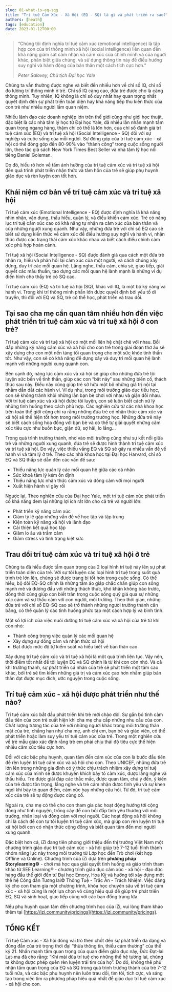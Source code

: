 ```yaml
---
slug: 01-what-is-eq-sqg
title: "Trí tuệ Cảm Xúc - Xã Hội (EQ - SQ) là gì và phát triển ra sao?"
authors: [heath]
tags: [education]
date: 2023-01-12T00:00
---
```


> “Chúng tôi định nghĩa trí tuệ cảm xúc (emotional intelligence) là tập hợp con của trí thông minh xã hội (social intelligence) liên quan đến khả năng giám sát cảm nhận và cảm xúc của chính mình và của người khác, phân biệt giữa chúng, và sử dụng thông tin này để điều hướng suy nghĩ và hành động của bản thân một cách tích cực hơn.”
>
> <em>Peter Salovey, Chủ tịch Đại học Yale </em>

Chúng ta vẫn thường được nghe và biết đến nhiều hơn về chỉ số IQ, chỉ số đo lường trí thông minh ở trẻ. Chỉ số IQ càng cao, đứa trẻ được cho là càng thông minh. Tuy nhiên, IQ không là chỉ số duy nhất hay quan trọng nhất quyết định đến sự phát triển toàn diện hay khả năng tiếp thu kiến thức của con trẻ như nhiều người lầm quan niệm.

Nhiều lãnh đạo các doanh nghiệp lớn trên thế giới cũng như giới học thuật, đặc biệt là các nhà tâm lý học từ Đại học Yale, đã nhiều lần nhấn mạnh tầm quan trọng ngang hàng, thậm chí có thể là lớn hơn, của chỉ số đánh giá trí tuệ cảm xúc (EQ) và trí tuệ xã hội (Social Intelligence - SQ) đối với sự nghiệp và cuộc sống của mỗi người. Sự đóng góp của trí tuệ cảm xúc - xã hội có thể đóng góp đến 80-90% vào “thành công” trong cuộc sống người lớn, theo tác giả sách New York Times Best Seller và nhà tâm lý học nổi tiếng Daniel Goleman.

Do đó, hiểu rõ hơn về tầm ảnh hưởng của trí tuệ cảm xúc và trí tuệ xã hội đến quá trình phát triển nhận thức và tâm hồn của trẻ sẽ giúp phụ huynh giáo dục và rèn luyện con tốt hơn.

<h2>Khái niệm cơ bản về trí tuệ cảm xúc và trí tuệ xã hội</h2>

Trí tuệ cảm xúc (Emotional Intelligence - EQ) được định nghĩa là khả năng nhìn nhận, vận dụng, thấu hiểu, quản lý, và điều khiển cảm xúc. Trẻ có năng lực trí tuệ cảm xúc cao có khả năng tự nhận ra cảm xúc của bản thân và của những người xung quanh. Như vậy, những đứa trẻ với chỉ số EQ cao sẽ biết sử dụng kiến thức về cảm xúc để điều hướng suy nghĩ và hành vi, nhận thức được các trạng thái cảm xúc khác nhau và biết cách điều chỉnh cảm xúc phù hợp hoàn cảnh.

Trí tuệ xã hội (Social Intelligence - SQ) được đánh giá qua cách một đứa trẻ nhận ra, hiểu và phản hồi lại cảm xúc của một người, và cách chúng xây dựng, duy trì các mối quan hệ. Lắng nghe, thấu cảm, chia sẻ, giao tiếp, giải quyết các mâu thuẫn, tạo dựng các mối quan hệ lành mạnh là những ví dụ điển hình cho thấy trẻ có SQ cao.

Trí tuệ cảm xúc (EQ) và trí tuệ xã hội (SQ), khác với IQ, là một bộ kỹ năng và hành vi. Trong khi trí thông minh phần lớn được quyết định bởi yếu tố di truyền, thì đối với EQ và SQ, trẻ có thể học, phát triển và trau dồi.

<h2>Tại sao cha mẹ cần quan tâm nhiều hơn đến việc phát triển trí tuệ cảm xúc và trí tuệ xã hội ở con trẻ?</h2>

Trí tuệ cảm xúc và trí tuệ xã hội có một mối liên hệ chặt chẽ với nhau. Bồi đắp những kỹ năng cảm xúc và xã hội cho con trẻ trong giai đoạn thơ ấu sẽ xây dựng cho con một nền tảng tối quan trọng cho một sức khỏe tinh thần tốt. Như vậy, con sẽ có khả năng để dựng xây và duy trì mối quan hệ lành mạnh với những người xung quanh con.

Bên cạnh đó, năng lực cảm xúc và xã hội sẽ giúp cho những đứa trẻ tôi luyện sức bền về tinh thần, giúp các con “bật nảy” sau những biến cố, thách thức sau này. Điều này cũng giúp trẻ sở hữu một bộ những giá trị nội tại nhằm dẫn dắt các hành vi. Ví dụ như, trong môi trường giáo dục tiểu học, con sẽ không tránh khỏi những lần bạn bè chơi với nhau và giận dỗi nhau. Với trí tuệ cảm xúc và xã hội được tôi luyện, con sẽ luôn biết cách xử lý những tình huống theo cách phù hợp. Các nghiên cứu từ các nhà khoa học trên toàn thế giới cũng chỉ ra rằng những đứa trẻ có nhận thức cảm xúc và xã hội sẽ thể hiện tốt hơn trong môi trường trường học. Những đứa trẻ này sẽ biết cách sống hòa đồng với bạn bè và có thể tự giải quyết những cảm xúc tiêu cực như buồn bực, giận dữ, sợ hãi, lo lắng…

Trong quá trình trưởng thành, nhờ vào môi trường cũng như sự kết nối giữa trẻ và những người xung quanh, đứa trẻ sẽ được hình thành trí tuệ cảm xúc và trí tuệ xã hội. Do vậy, việc thiếu vắng EQ và SQ sẽ gây ra nhiều vấn đề về hành vi và tâm lý ở trẻ. Theo các nhà khoa học tại Đại học Harvard, chỉ số EQ và SQ thấp sẽ dẫn đến các vấn đề sau:

- Thiếu năng lực quản lý các mối quan hệ giữa các cá nhân
- Sức khoẻ tâm lý kém ổn định
- Thiếu năng lực nhận thức cảm xúc và đồng cảm với mọi người
- Xuất hiện hành vi gây rối

Ngược lại, Theo nghiên cứu của Đại học Yale, một trí tuệ cảm xúc phát triển có khả năng đem lại những lợi ích rất lớn cho cả trẻ và người lớn:

- Phát triển kỹ năng cảm xúc
- Giảm tỷ lệ gặp những vấn đề về học tập và tập trung
- Kiện toàn kỹ năng xã hội và lãnh đạo
- Cải thiện kết quả học tập
- Giảm lo âu và trầm cảm
- Giảm stress và tình trạng kiệt sức

<h2>Trau dồi trí tuệ cảm xúc và trí tuệ xã hội ở trẻ</h2>

Chúng ta đã hiểu được tầm quan trọng của 2 loại hình trí tuệ này lên sự phát triển toàn diện của trẻ. Với sự tôi luyện các loại hình trí tuệ trong suốt quá trình trẻ lớn lên, chúng sẽ được trang bị tốt hơn trong cuộc sống. Có thể hiểu, bộ đôi EQ-SQ chính là những tấm áo giáp chắc chắn giúp con sống mạnh mẽ và đương đầu với những thách thức, khó khăn không báo trước, đồng thời cũng giúp con biết trân trọng cuộc sống quý giá qua sự những xúc cảm và sự thấu cảm với con người, môi trường. Theo thời gian, những đứa trẻ với chỉ số EQ-SQ cao sẽ trở thành những người trưởng thành cân bằng, có thể quản lý các tình huống phức tạp một cách hợp lý và bình tĩnh.

Một số lợi ích của việc nuôi dưỡng trí tuệ cảm xúc và xã hội của trẻ từ khi còn nhỏ:

- Thành công trong việc quản lý các mối quan hệ
- Xây dựng sự đồng cảm và nhận thức xã hội
- Đạt được mức độ tự kiểm soát và hiểu biết về bản thân cao

Xây dựng trí tuệ cảm xúc và trí tuệ xã hội là một quá trình liên tục. Vậy nên, thời điểm tốt nhất để tôi luyện EQ và SQ chính là từ khi con còn nhỏ. Và cả khi trưởng thành, sự phát triển cá nhân của trẻ sẽ phát triển một tầm cao khác, bởi trẻ sẽ tìm kiếm những giá trị và cảm xúc cao hơn nhằm giúp bản thân đạt được mục đích, ước nguyện trong cuộc sống.

<h2>Trí tuệ cảm xúc - xã hội được phát triển như thế nào?</h2>

Trí tuệ cảm xúc bắt đầu phát triển khi trẻ mới chào đời. Sự gắn bó tình cảm đầu tiên của con trẻ xuất hiện khi cha mẹ chu cấp những nhu cầu của con. Chất lượng tương tác của trẻ với những người khác trong môi trường thân mật của trẻ, chẳng hạn như cha mẹ, anh chị em, bạn bè và giáo viên, có thể phát triển hoặc làm suy yếu trí tuệ cảm xúc của trẻ. Trong một nghiên cứu về trẻ mẫu giáo xác định rằng trẻ em phải chịu thái độ tiêu cực thể hiện nhiều cảm xúc tiêu cực hơn.

Đối với các bậc phụ huynh, quan tâm đến cảm xúc của con là bước đầu tiên để rèn luyện trí tuệ cảm xúc và xã hội cho con. Theo UNICEF, những đứa trẻ lớn lên trong những gia đình có ý thức chịu trách nhiệm xây dựng trí tuệ cảm xúc của mình sẽ được khuyến khích bày tỏ cảm xúc, được lắng nghe và thấu hiểu. Trẻ được giải đáp các thắc mắc, được quan tâm, chú ý đến, ý kiến của trẻ được tôn trọng, lắng nghe và trẻ cảm nhận được tình yêu và sự khen ngợi khi bày tỏ quan điểm, cảm xúc hay những câu hỏi. Từ đó, trí tuệ cảm xúc của trẻ sẽ tự động được củng cố.

Ngoài ra, cha mẹ có thể cho con tham gia các hoạt động hướng tới cộng đồng như tình nguyện, trồng cây để con bồi đắp tình yêu thương với môi trường, nhân loại và đồng cảm với mọi người. Các hoạt động xã hội không chỉ là cách để con tự tôi luyện trí tuệ cảm xúc, mà giúp con rèn luyện trí tuệ xã hội bởi con có nhận thức cộng đồng và biết quan tâm đến mọi người xung quanh.

Đặc biệt hơn cả, iZi đang tiên phong giới thiệu đến thị trường Việt Nam một chương trình giáo dục trí tuệ cảm xúc - xã hội giúp trẻ 7-12 tuổi hình thành nhóm năng lực này trong môi trường từ Lớp học đến Trò chơi (kết hợp Offline và Online). Chương trình của iZi dựa trên **phương pháp Storylearning©** - chơi mà học qua giải quyết tình huống và giáo trình tham khảo từ SEE Learning® - chương trình giáo dục cảm xúc - xã hội - đạo đức hàng đầu thế giới đến từ Đại học Emory, Hoa Kỳ và hướng tới xây dựng một thế hệ Công dân Tương lai© Thông Tuệ - Trắc Ẩn - Trách Nhiệm. Việc đăng ký cho con tham gia một chương trình, khóa học chuyên sâu về trí tuệ cảm xúc - xã hội cũng là một lựa chọn vô cùng hiệu quả để giúp trẻ phát triển EQ, SQ và sinh hoạt, giao tiếp cùng với các bạn đồng trang lứa.

Nếu phụ huynh quan tâm đến chương trình học của iZi, vui lòng tham khảo thêm tại [https://izi.community/pricings](https://izi.community/pricings).

<h2>TỔNG KẾT</h2>

Trí tuệ Cảm xúc - Xã hội đóng vai trò then chốt đến sự phát triển đa dạng và đúng đắn của trẻ trong thời đại “thừa thông tin, thiếu cảm thương” của thế kỷ 21. Nhấn mạnh tầm quan trọng của quan điểm giáo dục này, Đức Đạt-lai Lạt-ma đã cho rằng: “Khi mài dũa trí tuệ cho những thế hệ tương lai, chúng ta không được phép quên rèn luyện trái tim của họ”. Do đó, không thể phủ nhận tầm quan trọng của EQ và SQ trong quá trình trưởng thành của trẻ 7-12 tuổi nữa, và các bậc phụ huynh nên luôn trau dồi, tìm tòi, tích cực, và sáng tạo trong việc tìm ra phương pháp hiệu quả nhất để giáo dục trí tuệ cảm xúc - xã hội cho con.
